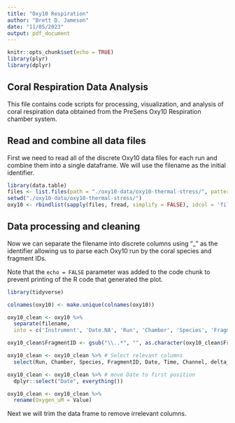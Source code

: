 ```yaml
---
title: "Oxy10 Respiration"
author: "Brett D. Jameson"
date: "11/05/2023"
output: pdf_document
---
```


```r
knitr::opts_chunk$set(echo = TRUE)
library(plyr)
library(dplyr)
```

## Coral Respiration Data Analysis

This file contains code scripts for processing, visualization, and analysis of coral respiration data obtained from the PreSens Oxy10 Respiration chamber system.

## Read and combine all data files

First we need to read all of the discrete Oxy10 data files for each run and combine them into a single dataframe. We will use the filename as the initial identifier.

```r
library(data.table)  
files <- list.files(path = "./oxy10-data/oxy10-thermal-stress/", pattern = ".csv")
setwd("./oxy10-data/oxy10-thermal-stress/")
oxy10 <- rbindlist(sapply(files, fread, simplify = FALSE), idcol = 'filename')
```

## Data processing and cleaning 

Now we can separate the filename into discrete columns using "_" as the identifier allowing us to parse each Oxy10 run by the coral species and fragment IDs.

Note that the `echo = FALSE` parameter was added to the code chunk to prevent printing of the R code that generated the plot.

```r
library(tidyverse)

colnames(oxy10) <- make.unique(colnames(oxy10))

oxy10_clean <- oxy10 %>% 
  separate(filename, 
  into = c('Instrument', 'Date.NA', 'Run', 'Chamber', 'Species', 'FragmentID'), sep = "_")

oxy10_clean$FragmentID <- gsub("\\..*", "", as.character(oxy10_clean$FragmentID))

oxy10_clean <- oxy10_clean %>% # Select relevant columns
  select(Run, Chamber, Species, FragmentID, Date, Time, Channel, delta_t, Time_Unit, Value, Temp, Salinity)

oxy10_clean <- oxy10_clean %>% # move Date to first position
  dplyr::select("Date", everything())

oxy10_clean <- oxy10_clean %>%
  rename(Oxygen_uM = Value)
```

Next we will trim the data frame to remove irrelevant columns.

```r

```

```r

```

